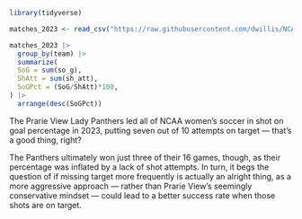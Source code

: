 ```r
library(tidyverse)
```

```r
matches_2023 <- read_csv("https://raw.githubusercontent.com/dwillis/NCAAWomensSoccerData/main/data/ncaa_womens_soccer_matchstats_2023.csv")
```

```r
matches_2023 |>
  group_by(team) |>
  summarize(
  SoG = sum(so_g),  
  ShAtt = sum(sh_att),
  SoGPct = (SoG/ShAtt)*100,
) |>
  arrange(desc(SoGPct))
```
The Prarie View Lady Panthers led all of NCAA women's soccer in shot on goal percentage in 2023, putting seven out of 10 attempts on target — that's a good thing, right?

The Panthers ultimately won just three of their 16 games, though, as their percentage was inflated by a lack of shot attempts. In turn, it begs the question of if missing target more frequently is actually an alright thing, as a more aggressive approach — rather than Prarie View's seemingly conservative mindset — could lead to a better success rate when those shots are on target.
